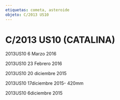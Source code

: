 ```yaml
---
etiquetas: cometa, asteroide
objeto: C/2013 US10
---
```


# C/2013 US10 (CATALINA)

<Imagen
  src="registro/c2013-us10_20160306_7_2013us10_20160306_i88.jpg"
  fecha="20160306"
/>

2013US10 6 Marzo 2016

<Imagen
  src="registro/c2013-us10_20160223_6_2013us10_20160223_i88.jpg"
  fecha="20160223"
/>

2013US10 23 Febrero 2016

<Imagen
  src="registro/c2013-us10_20151220_5_2013us10pro_20151220_i88.jpg"
  fecha="20151220"
/>

<Imagen
  src="registro/c2013-us10_20121200_4_rgbpro_2.jpg"
  fecha="20121200"
/>

<Imagen
  src="registro/c2013-us10_20151220_3_c_2013-us10-catalina_orbita.jpg"
  fecha="20151220"
/>

2013US10 20 diciembre 2015

<Imagen
  src="registro/c2013-us10_20151217_2_2013us10_20151217_i88.jpg"
  fecha="20151217"
/>

2013US10 17diciembre 2015- 420mm

<Imagen
  src="registro/c2013-us10_20151206_1_c2013us10_20151206_i881.jpg"
  fecha="20151206"
/>

2013US10 6diciembre 2015